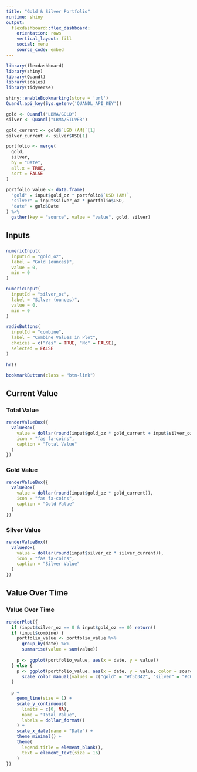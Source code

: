 ```yaml
---
title: "Gold & Silver Portfolio"
runtime: shiny
output: 
  flexdashboard::flex_dashboard:
    orientation: rows
    vertical_layout: fill
    social: menu
    source_code: embed
---
```


```r
library(flexdashboard)
library(shiny)
library(Quandl)
library(scales)
library(tidyverse)

shiny::enableBookmarking(store = 'url')
Quandl.api_key(Sys.getenv('QUANDL_API_KEY'))
```

```r
gold <- Quandl("LBMA/GOLD")
silver <- Quandl("LBMA/SILVER")

gold_current <- gold$`USD (AM)`[1]
silver_current <- silver$USD[1]

portfolio <- merge(
  gold,
  silver,
  by = "Date",
  all.x = TRUE,
  sort = FALSE
)
  
portfolio_value <- data.frame(
  "gold" = input$gold_oz * portfolio$`USD (AM)`,
  "silver" = input$silver_oz * portfolio$USD,
  "date" = gold$Date
) %>% 
  gather(key = "source", value = "value", gold, silver)
```


Inputs {.sidebar data-width=200}
-----------------------------------------------------------------------

### 

```r
numericInput(
  inputId = "gold_oz",
  label = "Gold (ounces)",
  value = 0,
  min = 0
)

numericInput(
  inputId = "silver_oz",
  label = "Silver (ounces)",
  value = 0, 
  min = 0
)

radioButtons(
  inputId = "combine",
  label = "Combine Values in Plot", 
  choices = c("Yes" = TRUE, "No" = FALSE),
  selected = FALSE
)

hr()

bookmarkButton(class = "btn-link")
```

Current Value {data-height=100}
-----------------------------------------------------------------------

### Total Value

```r
renderValueBox({
  valueBox(
    value = dollar(round(input$gold_oz * gold_current + input$silver_oz * silver_current)),
    icon = "fas fa-coins",
    caption = "Total Value"
  )
})
```

### Gold Value

```r
renderValueBox({
  valueBox(
    value = dollar(round(input$gold_oz * gold_current)),
    icon = "fas fa-coins",
    caption = "Gold Value"
  )
})
```

### Silver Value

```r
renderValueBox({
  valueBox(
    value = dollar(round(input$silver_oz * silver_current)),
    icon = "fas fa-coins",
    caption = "Silver Value"
  )
})
```

Value Over Time 
-----------------------------------------------------------------------

### Value Over Time

```r
renderPlot({
  if (input$silver_oz == 0 & input$gold_oz == 0) return()
  if (input$combine) {
    portfolio_value <- portfolio_value %>% 
      group_by(date) %>% 
      summarise(value = sum(value))
    
    p <- ggplot(portfolio_value, aes(x = date, y = value))
  } else {
    p <- ggplot(portfolio_value, aes(x = date, y = value, color = source)) +
      scale_color_manual(values = c("gold" = "#f5b342", "silver" = "#C0C0C0"))
  }
  
  p + 
    geom_line(size = 1) +
    scale_y_continuous(
      limits = c(0, NA), 
      name = "Total Value", 
      labels = dollar_format()
    ) +
    scale_x_date(name = "Date") +
    theme_minimal() +
    theme(
      legend.title = element_blank(),
      text = element_text(size = 16)
    )
})
```



